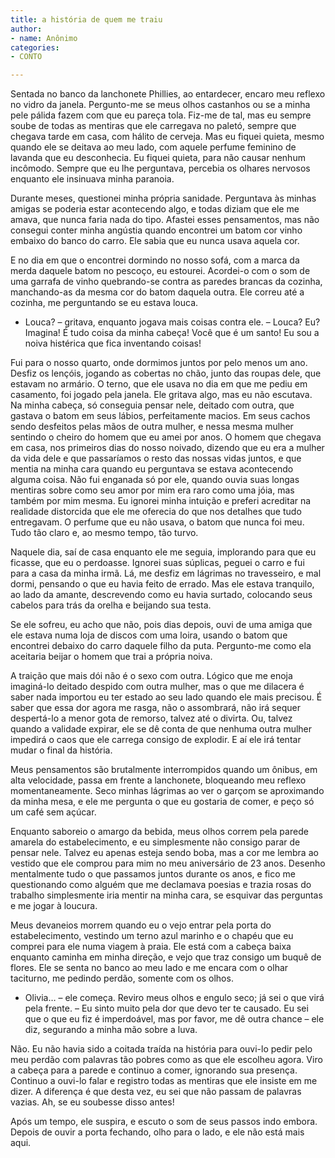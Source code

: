 ```yaml
---
title: a história de quem me traiu
author:
- name: Anônimo
categories:
- CONTO

---
```


Sentada no banco da lanchonete Phillies, ao entardecer, encaro meu reflexo no vidro da janela. Pergunto-me se meus olhos castanhos ou se a minha pele pálida fazem com que eu pareça tola. Fiz-me de tal, mas eu sempre soube de todas as mentiras que ele carregava no paletó, sempre que chegava tarde em casa, com hálito de cerveja. Mas eu fiquei quieta, mesmo quando ele se deitava ao meu lado, com aquele perfume feminino de lavanda que eu desconhecia. Eu fiquei quieta, para não causar nenhum incômodo. Sempre que eu lhe perguntava, percebia os olhares nervosos enquanto ele insinuava minha paranoia.

Durante meses, questionei minha própria sanidade. Perguntava às minhas amigas se poderia estar acontecendo algo, e todas diziam que ele me amava, que nunca faria nada do tipo. Afastei esses pensamentos, mas não consegui conter minha angústia quando encontrei um batom cor vinho embaixo do banco do carro. Ele sabia que eu nunca usava aquela cor.

E no dia em que o encontrei dormindo no nosso sofá, com a marca da merda daquele batom no pescoço, eu estourei. Acordei-o com o som de uma garrafa de vinho quebrando-se contra as paredes brancas da cozinha, manchando-as da mesma cor do batom daquela outra. Ele correu até a cozinha, me perguntando se eu estava louca.

- Louca? – gritava, enquanto jogava mais coisas contra ele. – Louca? Eu? Imagina! É tudo coisa da minha cabeça! Você que é um santo! Eu sou a noiva histérica que fica inventando coisas!

Fui para o nosso quarto, onde dormimos juntos por pelo menos um ano. Desfiz os lençóis, jogando as cobertas no chão, junto das roupas dele, que estavam no armário. O terno, que ele usava no dia em que me pediu em casamento, foi jogado pela janela. Ele gritava algo, mas eu não escutava. Na minha cabeça, só conseguia pensar nele, deitado com outra, que gastava o batom em seus lábios, perfeitamente macios. Em seus cachos sendo desfeitos pelas mãos de outra mulher, e nessa mesma mulher sentindo o cheiro do homem que eu amei por anos. O homem que chegava em casa, nos primeiros dias do nosso noivado, dizendo que eu era a mulher da vida dele e que passaríamos o resto das nossas vidas juntos, e que mentia na minha cara quando eu perguntava se estava acontecendo alguma coisa. Não fui enganada só por ele, quando ouvia suas longas mentiras sobre como seu amor por mim era raro como uma jóia, mas também por mim mesma. Eu ignorei minha intuição e preferi acreditar na realidade distorcida que ele me oferecia do que nos detalhes que tudo entregavam. O perfume que eu não usava, o batom que nunca foi meu. Tudo tão claro e, ao mesmo tempo, tão turvo. 

Naquele dia, saí de casa enquanto ele me seguia, implorando para que eu ficasse, que eu o perdoasse. Ignorei suas súplicas, peguei o carro e fui para a casa da minha irmã. Lá, me desfiz em lágrimas no travesseiro, e mal dormi, pensando o que eu havia feito de errado. Mas ele estava tranquilo, ao lado da amante, descrevendo como eu havia surtado, colocando seus cabelos para trás da orelha e beijando sua testa.

Se ele sofreu, eu acho que não, pois dias depois, ouvi de uma amiga que ele estava numa loja de discos com uma loira, usando o batom que encontrei debaixo do carro daquele filho da puta. Pergunto-me como ela aceitaria beijar o homem que trai a própria noiva.

A traição que mais dói não é o sexo com outra. Lógico que me enoja imaginá-lo deitado despido com outra mulher, mas o que me dilacera é saber nada importou eu ter estado ao seu lado quando ele mais precisou. É saber que essa dor agora me rasga, não o assombrará, não irá sequer despertá-lo a menor gota de remorso, talvez até o divirta. Ou, talvez quando a validade expirar, ele se dê conta de que nenhuma outra mulher impedirá o caos que ele carrega consigo de explodir. E aí ele irá tentar mudar o final da história.

Meus pensamentos são brutalmente interrompidos quando um ônibus, em alta velocidade, passa em frente a lanchonete, bloqueando meu reflexo momentaneamente. Seco minhas lágrimas ao ver o garçom se aproximando da minha mesa, e ele me pergunta o que eu gostaria de comer, e peço só um café sem açúcar.

Enquanto saboreio o amargo da bebida, meus olhos correm pela parede amarela do estabelecimento, e eu simplesmente não consigo parar de pensar nele. Talvez eu apenas esteja sendo boba, mas a cor me lembra ao vestido que ele comprou para mim no meu aniversário de 23 anos. Desenho mentalmente tudo o que passamos juntos durante os anos, e fico me questionando como alguém que me declamava poesias e trazia rosas do trabalho simplesmente iria mentir na minha cara, se esquivar das perguntas e me jogar à loucura. 

Meus devaneios morrem quando eu o vejo entrar pela porta do estabelecimento, vestindo um terno azul marinho e o chapéu que eu comprei para ele numa viagem à praia. Ele está com a cabeça baixa enquanto caminha em minha direção, e vejo que traz consigo um buquê de flores. Ele se senta no banco ao meu lado e me encara com o olhar taciturno, me pedindo perdão, somente com os olhos.

- Olivia... – ele começa. Reviro meus olhos e engulo seco; já sei o que virá pela frente. – Eu sinto muito pela dor que devo ter te causado. Eu sei que o que eu fiz é imperdoável, mas por favor, me dê outra chance – ele diz, segurando a minha mão sobre a luva.

Não. Eu não havia sido a coitada traída na história para ouvi-lo pedir pelo meu perdão com palavras tão pobres como as que ele escolheu agora. Viro a cabeça para a parede e continuo a comer, ignorando sua presença. Continuo a ouvi-lo falar e registro todas as mentiras que ele insiste em me dizer. A diferença é que desta vez, eu sei que não passam de palavras vazias. Ah, se eu soubesse disso antes!

Após um tempo, ele suspira, e escuto o som de seus passos indo embora. Depois de ouvir a porta fechando, olho para o lado, e ele não está mais aqui. 

<a href="https://instagram.com/lelesphotoalbum"><i class="bi bi-instagram"></i></a>

